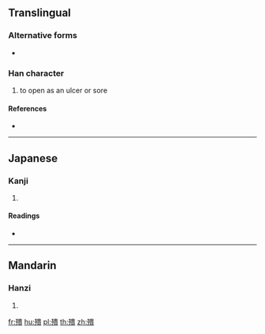 ==Translingual==

===Alternative forms===
* {{l|mul|㱮}}

===Han character===
{{Han char|rn=78|rad=歹|as=12|sn=16|four=|canj=MNLMC}}

# to open as an ulcer or sore

====References====
* {{Han ref|kx=0583.180|dkj=16571|dj=0976.060|hdz=21394.150|uh=6BA8|ud=27560}}

----

==Japanese==

===Kanji===
{{ja-kanji|grade=|rs=歹12}}

# {{defn|lang=ja|sort=歹12}}

====Readings====
* {{ja-readings|on=[[かい]] (kai), [[え]] (e), [[こつ]] (kotsu), [[ごち]] (gochi)|kun=[[ただれる]] (tadareru)}}

----

==Mandarin==

===Hanzi===
{{cmn-hanzi|sim=㱮|pin=[[huì]] ([[hui4]])|wg=hui<sup>4</sup>}}

# {{defn|lang=cmn|sort=歹12}}

[[fr:殨]]
[[hu:殨]]
[[pl:殨]]
[[th:殨]]
[[zh:殨]]